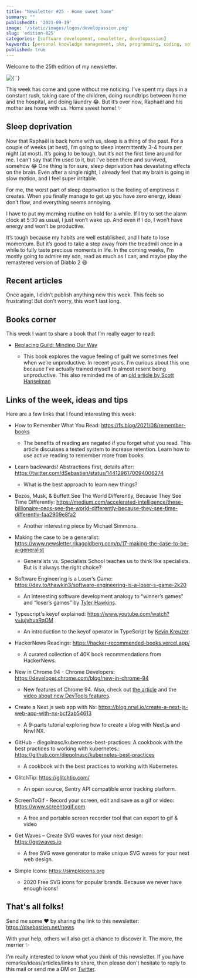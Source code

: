 ```yaml
---
title: "Newsletter #25 - Home sweet home"
summary: ""
publishedAt: '2021-09-19'
image: '/static/images/logos/developassion.png'
slug: 'edition-025'
categories: [software development, newsletter, developassion]
keywords: [personal knowledge management, pkm, programming, coding, software development]
published: true
---
```


Welcome to the 25th edition of my newsletter.

<BlogPostCenteredContent>
  <Image
    alt={``}
    src={`/static/images/logos/developassion.png`}
    width={480}
    height={270}
    priority
  />
</BlogPostCenteredContent>

This week has come and gone without me noticing. I’ve spent my days in a constant rush, taking care of the children, doing roundtrips between home and the hospital, and doing laundry 😂. But it’s over now, Raphaël and his mother are home with us. Home sweet home! ✨

## Sleep deprivation

Now that Raphaël is back home with us, sleep is a thing of the past. For a couple of weeks (at best), I’m going to sleep intermittently 3-4 hours per night (at most). It’s going to be tough, but it’s not the first time around for me. I can’t say that I’m used to it, but I’ve been there and survived, somehow 😂
One thing is for sure, sleep deprivation has devastating effects on the brain. Even after a single night, I already feel that my brain is going in slow motion, and I feel super irritable.

For me, the worst part of sleep deprivation is the feeling of emptiness it creates. When you finally manage to get up you have zero energy, ideas don’t flow, and everything seems annoying.

I have to put my morning routine on hold for a while. If I try to set the alarm clock at 5:30 as usual, I just won’t wake up. And even if I do, I won’t have energy and won’t be productive.

It’s tough because my habits are well established, and I hate to lose momentum. But it’s good to take a step away from the treadmill once in a while to fully taste precious moments in life. In the coming weeks, I’m mostly going to admire my son, read as much as I can, and maybe play the remastered version of Diablo 2 😄

## Recent articles

Once again, I didn’t publish anything new this week. This feels so frustrating! But don’t worry, this won’t last long.

## Books corner

This week I want to share a book that I’m really eager to read:

* <a href="https://www.amazon.com/Replacing-Guilt-Minding-Our-Way/dp/B086FTSB3Q?tag=dsebastien00-20" rel="noopener">Replacing Guild: Minding Our Way</a>

  * This book explores the vague feeling of guilt we sometimes feel when we’re unproductive. In recent years. I’m curious about this one because I’ve actually trained myself to almost resent being unproductive. This also reminded me of an <a href="https://www.hanselman.com/blog/productivity-vs-guilt-and-selfloathing" rel="noopener">old article by Scott Hanselman</a>


## Links of the week, ideas and tips

Here are a few links that I found interesting this week:

* How to Remember What You Read: https://fs.blog/2021/08/remember-books

  * The benefits of reading are negated if you forget what you read. This article discusses a tested system to increase retention. Learn how to use active reading to remember more from books.
* Learn backwards! Abstractions first, details after: https://twitter.com/dSebastien/status/1441296170094006274

  * What is the best approach to learn new things?
* Bezos, Musk, & Buffett See The World Differently, Because They See Time Differently: https://medium.com/accelerated-intelligence/these-billionaire-ceos-see-the-world-differently-because-they-see-time-differently-faa2909e8fa2

  * Another interesting piece by Michael Simmons.
* Making the case to be a generalist: https://www.newsletter.rikagoldberg.com/p/17-making-the-case-to-be-a-generalist

  * Generalists vs. Specialists School teaches us to think like specialists. But is it always the right choice?
* Software Engineering is a Loser’s Game: https://dev.to/thawkin3/software-engineering-is-a-loser-s-game-2k20

  * An interesting software development analogy to “winner’s games” and “loser’s games” by <a href="https://twitter.com/thawkin3" rel="noopener">Tyler Hawkins</a>.
* Typescript's keyof explained: https://www.youtube.com/watch?v=iujvhuaRqOM

  * An introduction to the keyof operator in TypeScript by <a href="https://twitter.com/kreuzercode" rel="noopener">Kevin Kreuzer</a>.
* HackerNews Readings: https://hacker-recommended-books.vercel.app/

  * A curated collection of 40K book recommendations from HackerNews.
* New in Chrome 94 - Chrome Developers: https://developer.chrome.com/blog/new-in-chrome-94

  * New features of Chrome 94. Also, check out <a href="https://developer.chrome.com/blog/new-in-devtools-94" rel="noopener">the article</a> and the <a href="https://www.youtube.com/watch" rel="noopener">video about new DevTools features</a>.
* Create a Next.js web app with Nx: https://blog.nrwl.io/create-a-next-js-web-app-with-nx-bcf2ab54613

  * A 9-parts tutorial exploring how to create a blog with Next.js and Nrwl NX.
* GitHub - diegolnasc/kubernetes-best-practices: A cookbook with the best practices to working with kubernetes.: https://github.com/diegolnasc/kubernetes-best-practices

  * A cookbook with the best practices to working with Kubernetes.
* GlitchTip: https://glitchtip.com/

  * An open source, Sentry API compatible error tracking platform.
* ScreenToGif - Record your screen, edit and save as a gif or video: https://www.screentogif.com

  * A free and portable screen recorder tool that can export to gif & video
* Get Waves – Create SVG waves for your next design: https://getwaves.io

  * A free SVG wave generator to make unique SVG waves for your next web design.
* Simple Icons: https://simpleicons.org
  * 2020 Free SVG icons for popular brands. Because we never have enough icons!

## That's all folks!

Send me some ❤️ by sharing the link to this newsletter: https://dsebastien.net/news

With your help, others will also get a chance to discover it. The more, the merrier ✨

I'm really interested to know what you think of this newsletter. If you have remarks/ideas/articles/links to share, then please don't hesitate to reply to this mail or send me a DM on <a href="https://twitter.com/dSebastien" rel="noopener">Twitter</a>.

<BlogPostSignature />
